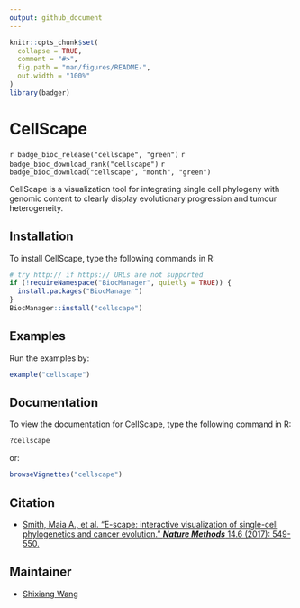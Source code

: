 ```yaml
---
output: github_document
---
```


<!-- README.md is generated from README.Rmd. Please edit that file -->

```r
knitr::opts_chunk$set(
  collapse = TRUE,
  comment = "#>",
  fig.path = "man/figures/README-",
  out.width = "100%"
)
library(badger)
```

# CellScape

`r badge_bioc_release("cellscape", "green")`
`r badge_bioc_download_rank("cellscape")`
`r badge_bioc_download("cellscape", "month", "green")`


CellScape is a visualization tool for integrating single cell phylogeny with genomic content to clearly display evolutionary progression and tumour heterogeneity. 

## Installation 

To install CellScape, type the following commands in R:

```r
# try http:// if https:// URLs are not supported
if (!requireNamespace("BiocManager", quietly = TRUE)) {
  install.packages("BiocManager")
}
BiocManager::install("cellscape")
```

## Examples 

Run the examples by: 

```r
example("cellscape")
```

## Documentation 

To view the documentation for CellScape, type the following command in R:

```r
?cellscape
```

or:

```r
browseVignettes("cellscape")
```

## Citation

- [Smith, Maia A., et al. "E-scape: interactive visualization of single-cell phylogenetics and cancer evolution." ***Nature Methods*** 14.6 (2017): 549-550.](https://www.nature.com/articles/nmeth.4303)

## Maintainer

- [Shixiang Wang](https://github.com/ShixiangWang)
